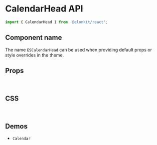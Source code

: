 
<Meta title="Components API/CalendarHead" />

# CalendarHead API

```js
import { CalendarHead } from '@elonkit/react';
```

## Component name

The name `ESCalendarHead` can be used when providing default props or style overrides in the theme.

## Props

<TableInterface name="CalendarHeadProps" variant="props" />

<br />

## CSS

<TableInterface name="CalendarHeadClasses" variant="css" />

<br />

## Demos

<ul>
  <li>
    <LinkTo kind="components-Calendar" story="demo">
      <code>Calendar</code>
    </LinkTo>
  </li>
</ul>

